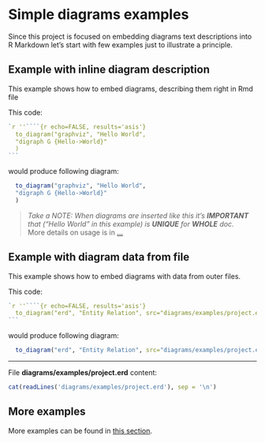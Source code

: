 # Simple diagrams examples

Since this project is focused on embedding diagrams text descriptions into R Markdown
let's start with few examples just to illustrate a principle.

## Example with inline diagram description

This example shows how to embed diagrams, describing them right in Rmd file

This code:

````R
`r ''````{r echo=FALSE, results='asis'}
  to_diagram("graphviz", "Hello World",
  "digraph G {Hello->World}"
  )
```
````

would produce following diagram:

```r
  to_diagram("graphviz", "Hello World",
  "digraph G {Hello->World}"
  )
```

> *Take a NOTE: When diagrams are inserted like this it's **IMPORTANT** that <Drawing name>
> ("Hello World" in this example) is **UNIQUE** for **WHOLE** doc.*\
> More details on usage is in [...](TODO:)

\newpage

## Example with diagram data from file

This example shows how to embed diagrams with data from outer files.

This code:

`````R
`r ''````{r echo=FALSE, results='asis'}
  to_diagram("erd", "Entity Relation", src="diagrams/examples/project.erd")
```
`````

would produce following diagram:

``` r
  to_diagram("erd", "Entity Relation", src="diagrams/examples/project.erd")
```

---

File **diagrams/examples/project.erd** content:
```r
cat(readLines('diagrams/examples/project.erd'), sep = '\n')
```

## More examples

More examples can be found in [this section](#examplesKroki).

